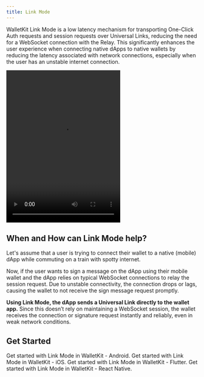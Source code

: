 ```yaml
---
title: Link Mode
---
```


WalletKit Link Mode is a low latency mechanism for transporting One-Click Auth requests and session requests over Universal Links, reducing the need for a WebSocket connection with the Relay. This significantly enhances the user experience when connecting native dApps to native wallets by reducing the latency associated with network connections, especially when the user has an unstable internet connection.

<Frame caption="Link Mode in action">
<video
  controls
  autoPlay
  src="https://mintlify.s3.us-west-1.amazonaws.com/reown-5552f0bb/images/link-mode.mp4"
  height="400" width="300"
></video>
</Frame>

## When and How can Link Mode help?

Let's assume that a user is trying to connect their wallet to a native (mobile) dApp while commuting on a train with spotty internet.

Now, if the user wants to sign a message on the dApp using their mobile wallet and the dApp relies on typical WebSocket connections to relay the session request. Due to unstable connectivity, the connection drops or lags, causing the wallet to not receive the sign message request promptly.

**Using Link Mode, the dApp sends a Universal Link directly to the wallet app.** Since this doesn’t rely on maintaining a WebSocket session, the wallet receives the connection or signature request instantly and reliably, even in weak network conditions.

## Get Started

<CardGroup cols={2}>
    <Card title="Android" icon="android" href="/walletkit/android/link-mode">
        Get started with Link Mode in WalletKit - Android.
    </Card>
    <Card title="iOS" icon="apple" href="/walletkit/ios/link-mode">
        Get started with Link Mode in WalletKit - iOS.
    </Card>
    <Card title="Flutter" icon="flutter" href="/walletkit/flutter/link-mode">
        Get started with Link Mode in WalletKit - Flutter.
    </Card>
    <Card title="React Native" icon="react" href="/walletkit/react-native/link-mode">
        Get started with Link Mode in WalletKit - React Native.
    </Card>
</CardGroup>